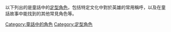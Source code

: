 以下列出的是童話中的[[定型角色|定型角色]]，包括特定文化中對於英雄的常用稱呼，以及在童話故事中能找到的其他常見角色等。


[[Category:童話中的角色|Category:童話中的角色]]
[[Category:定型角色|Category:定型角色]]